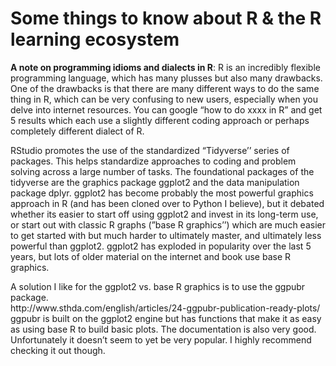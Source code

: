 # Some things to know about R & the R learning ecosystem
 
**A note on programming idioms and dialects in R**:
R is an incredibly flexible programming language, which has many plusses but also many drawbacks.  One of the drawbacks is that there are many different ways to do the same thing in R, which can be very confusing to new users, especially when you delve into internet resources.  You can google "how to do xxxx in R" and get 5 results which each use a slightly different coding approach or perhaps completely different dialect of R.
 
RStudio promotes the use of the standardized "Tidyverse'' series of packages.  This helps standardize approaches to coding and problem solving across a large number of tasks.  The foundational packages of the tidyverse are the graphics package ggplot2 and the data manipulation package dplyr.  ggplot2 has become probably the most powerful graphics approach in R (and has been cloned over to Python I believe), but it debated whether its easier to start off using ggplot2 and invest in its long-term use, or start out with classic R graphs ("base R graphics'') which are much easier to get started with but much harder to ultimately master, and ultimately less powerful than ggplot2.  ggplot2 has exploded in popularity over the last 5 years, but lots of older material on the internet and book use base R graphics.
 
A solution I like for the ggplot2 vs. base R graphics is to use the ggpubr package.  
http://www.sthda.com/english/articles/24-ggpubr-publication-ready-plots/
ggpubr is built on the ggplot2 engine but has functions that make it as easy as using base R to build basic plots.  The documentation is also very good.  Unfortunately it doesn't seem to yet be very popular.  I highly recommend checking it out though.
